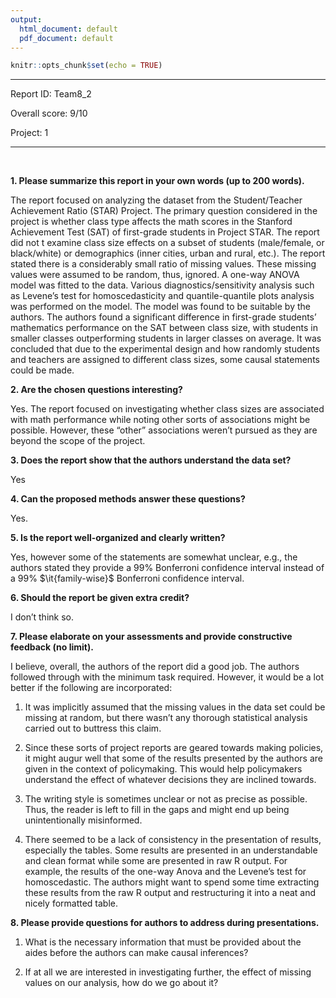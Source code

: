 ```yaml
---
output:
  html_document: default
  pdf_document: default
---
```


```r
knitr::opts_chunk$set(echo = TRUE)
```


***
Report ID: Team8_2

Overall score: 9/10

Project: 1

*** 

&nbsp;

**1. Please summarize this report in your own words (up to 200 words).** 

The report focused on analyzing the dataset from the Student/Teacher Achievement Ratio (STAR) Project. The primary question considered in the project is whether class type affects the math scores in the Stanford Achievement Test (SAT) of first-grade students in Project STAR. The report did not t examine class size effects on a subset of students (male/female, or black/white) or demographics (inner cities, urban and rural, etc.). The report stated there is a considerably small ratio of missing values. These missing values were assumed to be random, thus, ignored. A one-way ANOVA model was fitted to the data. Various diagnostics/sensitivity analysis such as Levene’s test for homoscedasticity and quantile-quantile plots analysis was performed on the model. The model was found to be suitable by the authors. The authors found a significant difference in first-grade students’ mathematics performance on the SAT between class size, with students in smaller classes outperforming students in larger classes on average. It was concluded that due to the experimental design and how randomly students and teachers are assigned to different class sizes, some causal statements could be made.


**2. Are the chosen questions interesting?** 

Yes. The report focused on investigating whether class sizes are associated with math performance while noting other sorts of associations might be possible. However, these "other" associations weren't pursued as they are beyond the scope of the project.

**3. Does the report show that the authors understand the data set?** 

Yes

**4. Can the proposed methods answer these questions?** 

Yes.

**5. Is the report well-organized and clearly written?** 

Yes, however some of the statements are somewhat unclear, e.g., the authors stated they provide a 99% Bonferroni confidence interval instead of a 99% $\it{family-wise}$ Bonferroni confidence interval.

**6. Should the report be given extra credit?** 

I don't think so. 


**7. Please elaborate on your assessments and provide constructive feedback (no limit).** 

I believe, overall, the authors of the report did a good job. The authors followed through with the minimum task required. However, it would be a lot better if the following are incorporated:

1. It was implicitly assumed that the missing values in the data set could be missing at random, but there wasn't any thorough statistical analysis carried out to buttress this claim.

2. Since these sorts of project reports are geared towards making policies, it might augur well that some of the results presented by the authors are given in the context of policymaking. This would help policymakers understand the effect of whatever decisions they are inclined towards.

3. The writing style is sometimes unclear or not as precise as possible. Thus, the reader is left to fill in the gaps and might end up being unintentionally misinformed.

4. There seemed to be a lack of consistency in the presentation of results, especially the tables. Some results are presented in an understandable and clean format while some are presented in raw R output. For example, the results of the one-way Anova and the Levene’s test for homoscedastic. The authors might want to spend some time extracting these results from the raw R output and restructuring it into a neat and nicely formatted table.


**8. Please provide questions for authors to address during presentations.**

1. What is the necessary information that must be provided about the aides before the authors can make causal inferences?

2. If at all we are interested in investigating further, the effect of missing values on our analysis, how do we go about it?




